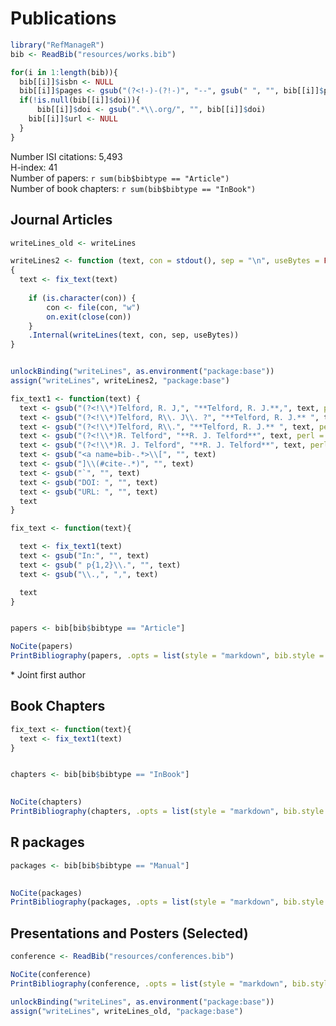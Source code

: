 # Publications

```r
library("RefManageR")
bib <- ReadBib("resources/works.bib")

for(i in 1:length(bib)){
  bib[[i]]$isbn <- NULL
  bib[[i]]$pages <- gsub("(?<!-)-(?!-)", "--", gsub(" ", "", bib[[i]]$pages), perl = TRUE)
  if(!is.null(bib[[i]]$doi)){
      bib[[i]]$doi <- gsub(".*\\.org/", "", bib[[i]]$doi)
    bib[[i]]$url <- NULL
  }
}

```


Number ISI citations: 5,493\
H-index: 41\
Number of papers: `r sum(bib$bibtype == "Article")`\
Number of book chapters: `r sum(bib$bibtype == "InBook")`  

## Journal Articles
```r

writeLines_old <- writeLines

writeLines2 <- function (text, con = stdout(), sep = "\n", useBytes = FALSE) 
{
  text <- fix_text(text)
  
    if (is.character(con)) {
        con <- file(con, "w")
        on.exit(close(con))
    }
    .Internal(writeLines(text, con, sep, useBytes))
}


unlockBinding("writeLines", as.environment("package:base"))
assign("writeLines", writeLines2, "package:base")

fix_text1 <- function(text) {
  text <- gsub("(?<!\\*)Telford, R. J,", "**Telford, R. J.**,", text, perl = TRUE)
  text <- gsub("(?<!\\*)Telford, R\\. J\\. ?", "**Telford, R. J.** ", text, perl = TRUE)
  text <- gsub("(?<!\\*)Telford, R\\.", "**Telford, R. J.** ", text, perl = TRUE)
  text <- gsub("(?<!\\*)R. Telford", "**R. J. Telford**", text, perl = TRUE)
  text <- gsub("(?<!\\*)R. J. Telford", "**R. J. Telford**", text, perl = TRUE)
  text <- gsub("<a name=bib-.*>\\[", "", text)
  text <- gsub("]\\(#cite-.*)", "", text)
  text <- gsub("`", "", text)
  text <- gsub("DOI: ", "", text)
  text <- gsub("URL: ", "", text)
  text
}

fix_text <- function(text){

  text <- fix_text1(text)
  text <- gsub("In:", "", text)
  text <- gsub(" p{1,2}\\.", "", text)
  text <- gsub("\\.,", ",", text)

  text
}


papers <- bib[bib$bibtype == "Article"]

NoCite(papers)
PrintBibliography(papers, .opts = list(style = "markdown", bib.style = "authoryear", sorting = "ydnt", max.names = Inf, no.print.fields = c("number", "eprint", "issn")))
```

\* Joint first author

## Book Chapters

```r
fix_text <- function(text){
  text <- fix_text1(text)
}


chapters <- bib[bib$bibtype == "InBook"]

  
NoCite(chapters)
PrintBibliography(chapters, .opts = list(style = "markdown", bib.style = "authoryear", sorting = "ydnt", max.names = 20))

```


## R packages

```r

packages <- bib[bib$bibtype == "Manual"]

  
NoCite(packages)
PrintBibliography(packages, .opts = list(style = "markdown", bib.style = "authoryear", sorting = "ydnt", max.names = 20))

```


## Presentations and Posters (Selected)

```r

conference <- ReadBib("resources/conferences.bib")

NoCite(conference)
PrintBibliography(conference, .opts = list(style = "markdown", bib.style = "authoryear", sorting = "ydnt", max.names = 20, no.print.fields = "ISSN"))
```


```r
unlockBinding("writeLines", as.environment("package:base"))
assign("writeLines", writeLines_old, "package:base")
```
